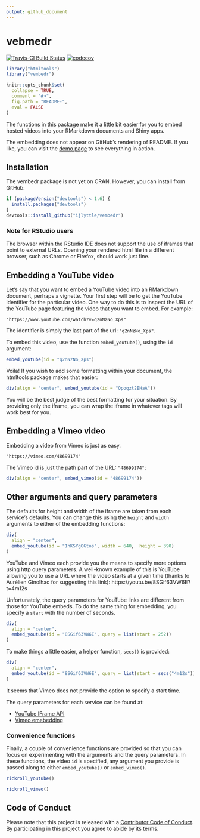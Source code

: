 ```yaml
---
output: github_document
---
```


# vebmedr

[![Travis-CI Build Status](https://travis-ci.org/ijlyttle/vembedr.svg?branch=master)](https://travis-ci.org/ijlyttle/vembedr)
[![codecov](https://codecov.io/gh/ijlyttle/vembedr/branch/master/graph/badge.svg)](https://codecov.io/gh/ijlyttle/vembedr)


```r
library("htmltools")
library("vembedr")

knitr::opts_chunk$set(
  collapse = TRUE,
  comment = "#>",
  fig.path = "README-",
  eval = FALSE
)
```

The functions in this package make it a little bit easier for you to embed hosted videos into your RMarkdown documents and Shiny apps.

The embedding does not appear on GitHub's rendering of README. If you like, you can visit the [demo page](http://ijlyttle.github.io/vembedr/) to see everything in action.

## Installation

The vembedr package is not yet on CRAN. However, you can install from GitHub:

```r
if (packageVersion("devtools") < 1.6) {
  install.packages("devtools")
}
devtools::install_github("ijlyttle/vembedr")
```

### Note for RStudio users

The browser within the RStudio IDE does not support the use of iframes that point to external URLs. Opening your rendered html file in a different browser, such as Chrome or Firefox, should work just fine. 

## Embedding a YouTube video

Let's say that you want to embed a YouTube video into an RMarkdown document, perhaps a vignette. Your first step will be to get the YouTube identifier for the particular video. One way to do this is to inspect the URL of the YouTube page featuring the video that you want to embed. For example:

```
"https://www.youtube.com/watch?v=q2nNzNo_Xps"
```

The identifier is simply the last part of the url: `"q2nNzNo_Xps"`.

To embed this video, use the function `embed_youtube()`, using the `id` argument:

```r
embed_youtube(id = "q2nNzNo_Xps")
```

Voila! If you wish to add some formatting within your document, the htmltools package makes that easier:

```r
div(align = "center", embed_youtube(id = "Qpoqzt2EHaA"))
```

You will be the best judge of the best formatting for your situation. By providing only the iframe, you can wrap the iframe in whatever tags will work best for you.

## Embedding a Vimeo video

Embedding a video from Vimeo is just as easy. 

```
"https://vimeo.com/48699174"
```

The Vimeo id is just the path part of the URL: `"48699174"`:

```r
div(align = "center", embed_vimeo(id = "48699174"))
```

## Other arguments and query parameters

The defaults for height and width of the iframe are taken from each service's defaults. You can change this using the `height` and `width` arguments to either of the embedding functions:

```r
div(
  align = "center", 
  embed_youtube(id = "1hKSYgOGtos", width = 640,  height = 390)
)
```

YouTube and Vimeo each provide you the means to specify more options using http query parameters. A well-known example of this is YouTube allowing you to use a URL where the video starts at a given time (thanks to Aurélien Ginolhac for suggesting this link): https://youtu.be/8SGif63VW6E?t=4m12s

Unfortunately, the query parameters for YouTube links are different from those for YouTube embeds. To do the same thing for embedding, you specify a `start` with the number of seconds.

```r
div(
  align = "center", 
  embed_youtube(id = "8SGif63VW6E", query = list(start = 252))
)
```

To make things a little easier, a helper function, `secs()` is provided: 

```r
div(
  align = "center", 
  embed_youtube(id = "8SGif63VW6E", query = list(start = secs("4m12s")))
)
```
It seems that Vimeo does not provide the option to specify a start time.

The query parameters for each service can be found at:

- [YouTube IFrame API](https://developers.google.com/youtube/player_parameters)
- [Vimeo emebedding](https://developer.vimeo.com/player/embedding)

### Convenience functions

Finally, a couple of convenience functions are provided so that you can focus on experimenting with the arguments and the query parameters. In these functions, the video `id` is specified, any argument you provide is passed along to either `embed_youtube()` or `embed_vimeo()`.

```r
rickroll_youtube()
```

```r
rickroll_vimeo()
```


## Code of Conduct

Please note that this project is released with a [Contributor Code of Conduct](CONDUCT.md). By participating in this project you agree to abide by its terms.
